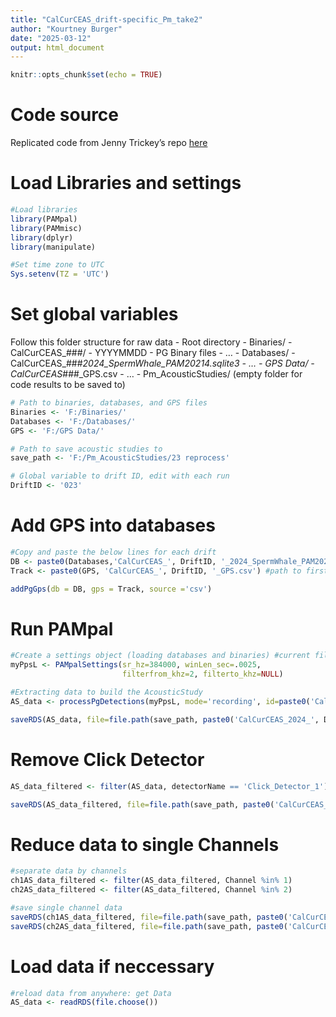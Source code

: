 ```yaml
---
title: "CalCurCEAS_drift-specific_Pm_take2"
author: "Kourtney Burger"
date: "2025-03-12"
output: html_document
---
```


```r
knitr::opts_chunk$set(echo = TRUE)
```

# Code source

Replicated code from Jenny Trickey's repo [here](https://github.com/jtrickey86/SpermWhale_DASBR/blob/main/HICEAS_2023/HICEAS23_drift-specific_Pm.Rmd)

# Load Libraries and settings
```r
#Load libraries
library(PAMpal)
library(PAMmisc)
library(dplyr)
library(manipulate)

#Set time zone to UTC
Sys.setenv(TZ = 'UTC')
```

# Set global variables
Follow this folder structure for raw data
- Root directory
  - Binaries/
    - CalCurCEAS_###/
      - YYYYMMDD
        - PG Binary files
      - ...
  - Databases/
    - CalCurCEAS_###_2024_SpermWhale_PAM20214.sqlite3
    - ...
  - GPS Data/
    - CalCurCEAS_###_GPS.csv
    - ...
  - Pm_AcousticStudies/ (empty folder for code results to be saved to)
    
```r
# Path to binaries, databases, and GPS files
Binaries <- 'F:/Binaries/'
Databases <- 'F:/Databases/'
GPS <- 'F:/GPS Data/'

# Path to save acoustic studies to
save_path <- 'F:/Pm_AcousticStudies/23 reprocess'

# Global variable to drift ID, edit with each run
DriftID <- '023'
```


# Add GPS into databases
```r
#Copy and paste the below lines for each drift
DB <- paste0(Databases,'CalCurCEAS_', DriftID, '_2024_SpermWhale_PAM20214.sqlite3') #path to first deployment database
Track <- paste0(GPS, 'CalCurCEAS_', DriftID, '_GPS.csv') #path to first deployment GPS csv

addPgGps(db = DB, gps = Track, source ='csv')
```

# Run PAMpal

```r
#Create a settings object (loading databases and binaries) #current filter setting is for Pm data
myPpsL <- PAMpalSettings(sr_hz=384000, winLen_sec=.0025,
                         filterfrom_khz=2, filterto_khz=NULL)

#Extracting data to build the AcousticStudy
AS_data <- processPgDetections(myPpsL, mode='recording', id=paste0('CalCurCEAS_2024_', DriftID)) 

saveRDS(AS_data, file=file.path(save_path, paste0('CalCurCEAS_2024_', DriftID, '.rdata')))
```

# Remove Click Detector

```r
AS_data_filtered <- filter(AS_data, detectorName == 'Click_Detector_1') 

saveRDS(AS_data_filtered, file=file.path(save_path, paste0('CalCurCEAS_2024_', DriftID, '_Filtered.rdata')))
```

# Reduce data to single Channels

```r
#separate data by channels
ch1AS_data_filtered <- filter(AS_data_filtered, Channel %in% 1)
ch2AS_data_filtered <- filter(AS_data_filtered, Channel %in% 2)

#save single channel data
saveRDS(ch1AS_data_filtered, file=file.path(save_path, paste0('CalCurCEAS_2024_', DriftID, '_ch1.rdata')))
saveRDS(ch2AS_data_filtered, file=file.path(save_path, paste0('CalCurCEAS_2024_', DriftID, '_ch2.rdata')))
```

# Load data if neccessary

```r
#reload data from anywhere: get Data
AS_data <- readRDS(file.choose())
```
